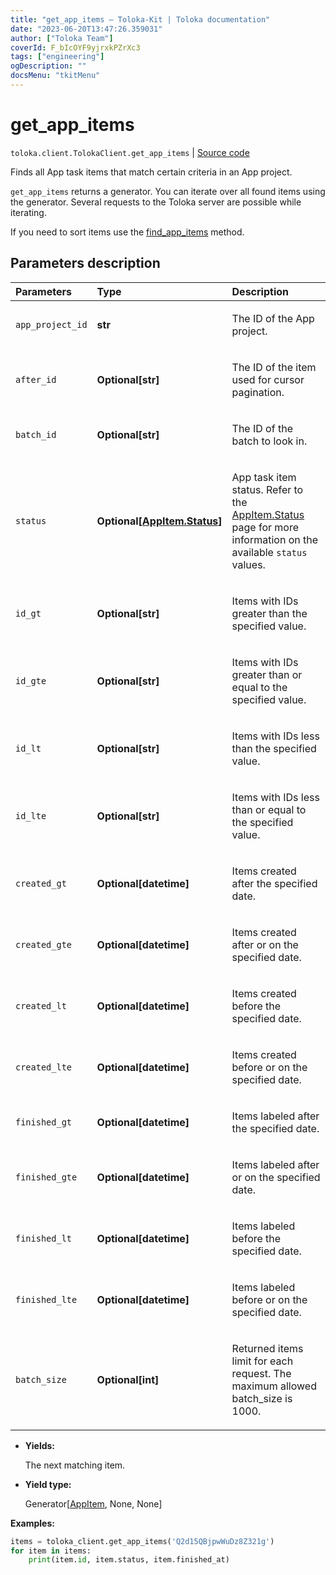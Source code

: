 ```yaml
---
title: "get_app_items — Toloka-Kit | Toloka documentation"
date: "2023-06-20T13:47:26.359031"
author: ["Toloka Team"]
coverId: F_bIcOYF9yjrxkPZrXc3
tags: ["engineering"]
ogDescription: ""
docsMenu: "tkitMenu"
---
```


# get_app_items

`toloka.client.TolokaClient.get_app_items` | [Source code](https://github.com/Toloka/toloka-kit/blob/v1.2.0/src/client/__init__.py#L3983)

Finds all App task items that match certain criteria in an App project.

`get_app_items` returns a generator. You can iterate over all found items using the generator. Several requests to the Toloka server are possible while iterating.

If you need to sort items use the [find_app_items](/docs/toloka-kit/reference/toloka.client.TolokaClient.find_app_items) method.

## Parameters description

| Parameters | Type | Description |
| :----------| :----| :-----------|
`app_project_id`|**str**|<p>The ID of the App project.</p>
`after_id`|**Optional\[str\]**|<p>The ID of the item used for cursor pagination.</p>
`batch_id`|**Optional\[str\]**|<p>The ID of the batch to look in.</p>
`status`|**Optional\[[AppItem.Status](/docs/toloka-kit/reference/toloka.client.app.AppItem.Status)\]**|<p>App task item status. Refer to the [AppItem.Status](/docs/toloka-kit/reference/toloka.client.app.AppItem.Status) page for more information on the available `status` values.</p>
`id_gt`|**Optional\[str\]**|<p>Items with IDs greater than the specified value.</p>
`id_gte`|**Optional\[str\]**|<p>Items with IDs greater than or equal to the specified value.</p>
`id_lt`|**Optional\[str\]**|<p>Items with IDs less than the specified value.</p>
`id_lte`|**Optional\[str\]**|<p>Items with IDs less than or equal to the specified value.</p>
`created_gt`|**Optional\[datetime\]**|<p>Items created after the specified date.</p>
`created_gte`|**Optional\[datetime\]**|<p>Items created after or on the specified date.</p>
`created_lt`|**Optional\[datetime\]**|<p>Items created before the specified date.</p>
`created_lte`|**Optional\[datetime\]**|<p>Items created before or on the specified date.</p>
`finished_gt`|**Optional\[datetime\]**|<p>Items labeled after the specified date.</p>
`finished_gte`|**Optional\[datetime\]**|<p>Items labeled after or on the specified date.</p>
`finished_lt`|**Optional\[datetime\]**|<p>Items labeled before the specified date.</p>
`finished_lte`|**Optional\[datetime\]**|<p>Items labeled before or on the specified date.</p>
`batch_size`|**Optional\[int\]**|<p>Returned items limit for each request. The maximum allowed batch_size is 1000.</p>

* **Yields:**

  The next matching item.

* **Yield type:**

  Generator\[[AppItem](/docs/toloka-kit/reference/toloka.client.app.AppItem), None, None\]

**Examples:**

```python
items = toloka_client.get_app_items('Q2d15QBjpwWuDz8Z321g')
for item in items:
    print(item.id, item.status, item.finished_at)
```